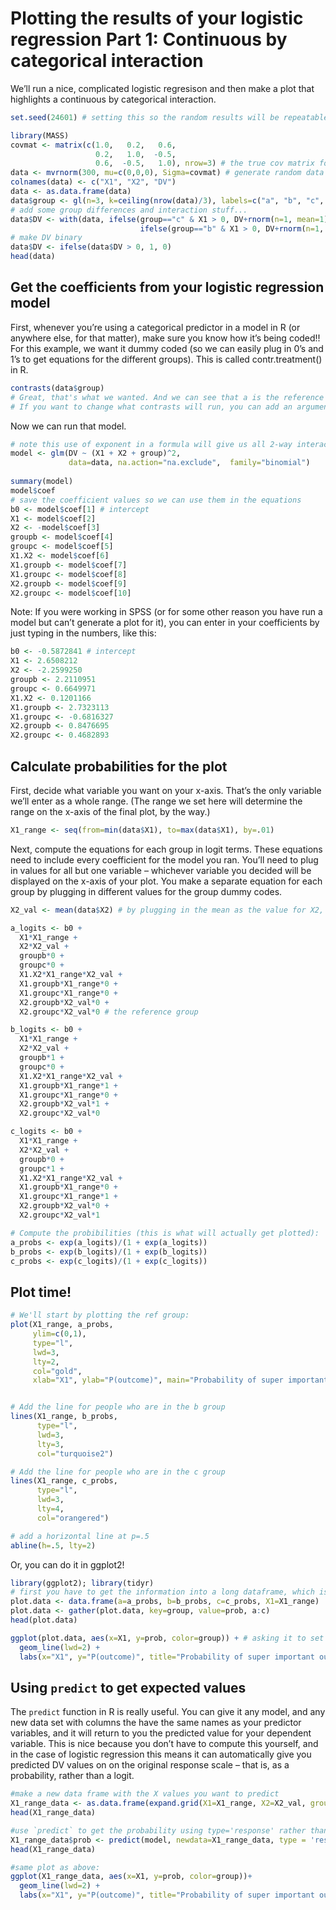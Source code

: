 # Plotting the results of your logistic regression Part 1: Continuous by categorical interaction
We'll run a nice, complicated logistic regresison and then make a plot that highlights a continuous by categorical interaction.

```r
set.seed(24601) # setting this so the random results will be repeatable 

library(MASS)
covmat <- matrix(c(1.0,   0.2,   0.6, 
                   0.2,   1.0,  -0.5, 
                   0.6,  -0.5,   1.0), nrow=3) # the true cov matrix for my data
data <- mvrnorm(300, mu=c(0,0,0), Sigma=covmat) # generate random data that match that cov matrix
colnames(data) <- c("X1", "X2", "DV")
data <- as.data.frame(data)
data$group <- gl(n=3, k=ceiling(nrow(data)/3), labels=c("a", "b", "c", "d"))
# add some group differences and interaction stuff...
data$DV <- with(data, ifelse(group=="c" & X1 > 0, DV+rnorm(n=1, mean=1), 
                             ifelse(group=="b" & X1 > 0, DV+rnorm(n=1, mean=2) , DV)))
# make DV binary
data$DV <- ifelse(data$DV > 0, 1, 0)
head(data)
```

## Get the coefficients from your logistic regression model
First, whenever you're using a categorical predictor in a model in R (or anywhere else, for that matter), make sure you know how it's being coded!! For this example, we want it dummy coded (so we can easily plug in 0's and 1's to get equations for the different groups). This is called contr.treatment() in R. 
```r
contrasts(data$group)
# Great, that's what we wanted. And we can see that a is the reference group.
# If you want to change what contrasts will run, you can add an argument to the glm() call. For example contrasts="contr.treatment" will make it traditional dummy coding if it isn't already.
```

Now we can run that model.

```r
# note this use of exponent in a formula will give us all 2-way interactions
model <- glm(DV ~ (X1 + X2 + group)^2, 
             data=data, na.action="na.exclude",  family="binomial") 
             
summary(model)
model$coef
# save the coefficient values so we can use them in the equations
b0 <- model$coef[1] # intercept
X1 <- model$coef[2]
X2 <- -model$coef[3]
groupb <- model$coef[4]
groupc <- model$coef[5]
X1.X2 <- model$coef[6]
X1.groupb <- model$coef[7]
X1.groupc <- model$coef[8]
X2.groupb <- model$coef[9]
X2.groupc <- model$coef[10]
```

Note: If you were working in SPSS (or for some other reason you have run a model but can't generate a plot for it), you can enter in your coefficients by just typing in the numbers, like this:
```r
b0 <- -0.5872841 # intercept
X1 <- 2.6508212
X2 <- -2.2599250
groupb <- 2.2110951
groupc <- 0.6649971
X1.X2 <- 0.1201166
X1.groupb <- 2.7323113
X1.groupc <- -0.6816327
X2.groupb <- 0.8476695
X2.groupc <- 0.4682893
```

## Calculate probabilities for the plot
First, decide what variable you want on your x-axis. That's the only variable we'll enter as a whole range. (The range we set here will determine the range on the x-axis of the final plot, by the way.)
```r
X1_range <- seq(from=min(data$X1), to=max(data$X1), by=.01)
```
Next, compute the equations for each group in logit terms. These equations need to include every coefficient for the model you ran. You'll need to plug in values for all but one variable -- whichever variable you decided will be displayed on the x-axis of your plot. You make a separate equation for each group by plugging in different values for the group dummy codes.
```r
X2_val <- mean(data$X2) # by plugging in the mean as the value for X2, I'll be generating plots that show the relationship between X1 and the outcome "for someone with an average X2".

a_logits <- b0 + 
  X1*X1_range + 
  X2*X2_val + 
  groupb*0 + 
  groupc*0 + 
  X1.X2*X1_range*X2_val + 
  X1.groupb*X1_range*0 + 
  X1.groupc*X1_range*0 + 
  X2.groupb*X2_val*0 + 
  X2.groupc*X2_val*0 # the reference group

b_logits <- b0 + 
  X1*X1_range + 
  X2*X2_val + 
  groupb*1 + 
  groupc*0 + 
  X1.X2*X1_range*X2_val + 
  X1.groupb*X1_range*1 + 
  X1.groupc*X1_range*0 + 
  X2.groupb*X2_val*1 + 
  X2.groupc*X2_val*0

c_logits <- b0 + 
  X1*X1_range + 
  X2*X2_val + 
  groupb*0 + 
  groupc*1 + 
  X1.X2*X1_range*X2_val + 
  X1.groupb*X1_range*0 + 
  X1.groupc*X1_range*1 + 
  X2.groupb*X2_val*0 + 
  X2.groupc*X2_val*1

# Compute the probibilities (this is what will actually get plotted):
a_probs <- exp(a_logits)/(1 + exp(a_logits))
b_probs <- exp(b_logits)/(1 + exp(b_logits))
c_probs <- exp(c_logits)/(1 + exp(c_logits))
```

## Plot time!
```r
# We'll start by plotting the ref group:
plot(X1_range, a_probs, 
     ylim=c(0,1),
     type="l", 
     lwd=3, 
     lty=2, 
     col="gold", 
     xlab="X1", ylab="P(outcome)", main="Probability of super important outcome")


# Add the line for people who are in the b group
lines(X1_range, b_probs, 
      type="l", 
      lwd=3, 
      lty=3, 
      col="turquoise2")

# Add the line for people who are in the c group
lines(X1_range, c_probs, 
      type="l", 
      lwd=3, 
      lty=4, 
      col="orangered")

# add a horizontal line at p=.5
abline(h=.5, lty=2)
```

Or, you can do it in ggplot2!

```r
library(ggplot2); library(tidyr)
# first you have to get the information into a long dataframe, which is what ggplot likes :)
plot.data <- data.frame(a=a_probs, b=b_probs, c=c_probs, X1=X1_range)
plot.data <- gather(plot.data, key=group, value=prob, a:c)
head(plot.data)

ggplot(plot.data, aes(x=X1, y=prob, color=group)) + # asking it to set the color by the variable "group" is what makes it draw three different lines
  geom_line(lwd=2) + 
  labs(x="X1", y="P(outcome)", title="Probability of super important outcome") 
```

## Using `predict` to get expected values

The `predict` function in R is really useful. You can give it any model, and any new
data set with columns the have the same names as your predictor variables, and it
will return to you the predicted value for your dependent variable. This is nice because
you don't have to compute this yourself, and in the case of logistic regression this means it
can automatically give you predicted DV values on on the original response scale -- that is, 
as a probability, rather than a logit.

```r
#make a new data frame with the X values you want to predict
X1_range_data <- as.data.frame(expand.grid(X1=X1_range, X2=X2_val, group=c('a', 'b', 'c')))
head(X1_range_data) 

#use `predict` to get the probability using type='response' rather than 'link' 
X1_range_data$prob <- predict(model, newdata=X1_range_data, type = 'response')
head(X1_range_data) 

#same plot as above:
ggplot(X1_range_data, aes(x=X1, y=prob, color=group))+
  geom_line(lwd=2) + 
  labs(x="X1", y="P(outcome)", title="Probability of super important outcome") 
```

